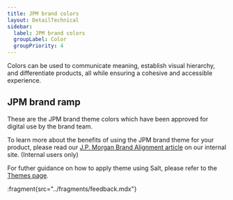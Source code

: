 ```yaml
---
title: JPM brand colors
layout: DetailTechnical
sidebar:
  label: JPM brand colors
  groupLabel: Color
  groupPriority: 4
---
```


Colors can be used to communicate meaning, establish visual hierarchy, and differentiate products, all while ensuring a cohesive and accessible experience.

## JPM brand ramp

These are the JPM brand theme colors which have been approved for digital use by the brand team.

To learn more about the benefits of using the JPM brand theme for your product, please read our [J.P. Morgan Brand Alignment article](https://go/salt-ds-internal/product/jpm-brand) on our internal site. (Internal users only)

For futher guidance on how to apply theme using Salt, please refer to the [Themes page](/salt/themes/index).

<FoundationColorView group="foundation" themeNext />

:fragment{src="../fragments/feedback.mdx"}

